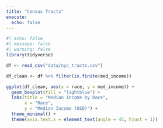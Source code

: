```yaml
---
title: "Census Tracts"
execute: 
  echo: false
---
```



```r
#| echo: false
#| message: false
#| warning: false
library(tidyverse)

df <- read_csv("data/nyc_tracts.csv")

```


```r
df_clean <- df %>% filter(is.finite(med_income))

ggplot(df_clean, aes(x = race, y = med_income)) +
  geom_boxplot(fill = "lightblue") +
  labs(title = "Median Income by Race",
       x = "Race",
       y = "Median Income (USD)") +
  theme_minimal() +
  theme(axis.text.x = element_text(angle = 45, hjust = 1))


```

